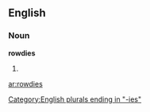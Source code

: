 ==English==

===Noun===
'''rowdies'''

# {{plural of|[[rowdy]]}}

[[Category:English plurals ending in "-ies"]]

[[ar:rowdies]]